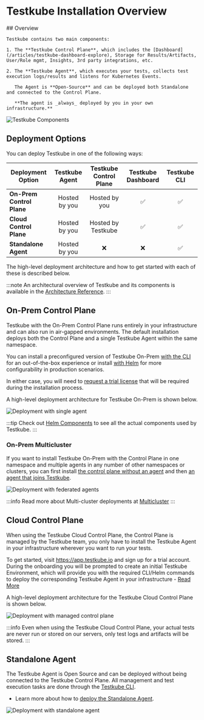 # Testkube Installation Overview

<div style={{ display: 'flex', gap: '40px' }}>
  <div style={{ flex: 1 }}>
    ## Overview

    Testkube contains two main components:

    1. The **Testkube Control Plane**, which includes the [Dashboard](/articles/testkube-dashboard-explore), Storage for Results/Artifacts, User/Role mgmt, Insights, 3rd party integrations, etc.

    2. The **Testkube Agent**, which executes your tests, collects test execution logs/results and listens for Kubernetes Events.

       The Agent is **Open-Source** and can be deployed both Standalone and connected to the Control Plane.

       **The agent is _always_ deployed by you in your own infrastructure.**
  </div>
  <div style={{ flex: 1 }}>
    <div style={{ textAlign: 'center' }}>
      <img src="/img/testkube-components.png" alt="Testkube Components" />
    </div>
  </div>
</div>

## Deployment Options

You can deploy Testkube in one of the following ways:

| Deployment Option         | Testkube Agent | Testkube Control Plane | Testkube Dashboard | Testkube CLI |
|---------------------------|:--------------:|:----------------------:|:------------------:|:------------:|
| **On-Prem Control Plane** | Hosted by you  |     Hosted by you      |         ✅          |      ✅       |
| **Cloud Control Plane**   | Hosted by you  |   Hosted by Testkube   |         ✅          |      ✅       |
| **Standalone Agent**      | Hosted by you  |           ❌            |         ❌          |      ✅       |

The high-level deployment architecture and how to get started with each of these is described below.

:::note
An architectural overview of Testkube and its components is available in the [Architecture Reference](../architecture).
:::

## On-Prem Control Plane

Testkube with the On-Prem Control Plane runs entirely in your infrastructure and can also run in air-gapped environments.
The default installation deploys both the Control Plane and a single Testkube Agent within the same namespace.

You can install a preconfigured version of Testkube On-Prem [with the CLI][install-cli] for an out-of-the-box experience
or install [with Helm][install-helm] for more configurability in production scenarios.

In either case, you will need to [request a trial license](https://testkube.io/download) that will be required
during the installation process.

A high-level deployment architecture for Testkube On-Prem is shown below.

![Deployment with single agent](../../img/architecture-default.jpeg)

:::tip
Check out [Helm Components](/articles/helm-components) to see all the actual components used by Testkube.
:::

### On-Prem Multicluster

If you want to install Testkube On-Prem with the Control Plane in one namespace and multiple agents in any number of
other namespaces or clusters, you can first install [the control plane without an agent][deploy-minimal] and then [an agent that joins Testkube][deploy-agent].

![Deployment with federated agents](../../img/architecture-federated.jpeg)

:::info
Read more about Multi-cluster deployments at [Multicluster](/articles/install/multi-cluster)
:::

## Cloud Control Plane

When using the Testkube Cloud Control Plane, the Control Plane is managed by the Testkube team, you only have to install the
Testkube Agent in your infrastructure wherever you want to run your tests.

To get started, visit https://app.testkube.io and sign up for a trial account. During the onboarding you will be
prompted to create an initial Testkube Environment, which will provide you with the required CLI/Helm commands to
deploy the corresponding Testkube Agent in your infrastructure - [Read More](/testkube-pro/articles/environment-management#creating-a-new-environment)

A high-level deployment architecture for the Testkube Cloud Control Plane is shown below.

![Deployment with managed control plane](../../img/architecture-managed.jpeg)

:::info
Even when using the Testkube Cloud Control Plane, your actual tests are never run or stored on our servers, only test
logs and artifacts will be stored.
:::

## Standalone Agent

The Testkube Agent is Open Source and can be deployed without being connected to the Testkube
Control Plane. All management and test execution tasks are done through the [Testkube CLI](/articles/cli).

- Learn more about how to [deploy the Standalone Agent][deploy-standalone].

![Deployment with standalone agent](../../img/architecture-standalone.jpeg)

[cloud]: https://app.testkube.io/
[install-cli]: /articles/install/install-with-cli
[install-helm]: /articles/install/install-with-helm
[deploy-standalone]: /articles/install/standalone-agent
[deploy-minimal]: /articles/install/multi-cluster#deploy-a-control-plane-without-an-agent
[deploy-agent]: /articles/install/multi-cluster#deploy-an-agent-that-will-join-testkube
[deploy-demo]: /articles/install/install-with-cli#deploy-an-on-prem-demo
[testkube-repo]: https://github.com/kubeshop/testkube
